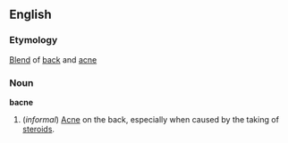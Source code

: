 ==English==
===Etymology===
[[Blend]] of [[back]] and [[acne]]

===Noun===
'''bacne'''

#(''informal'') [[Acne]] on the back, especially when caused by the taking of [[steroid]]s.